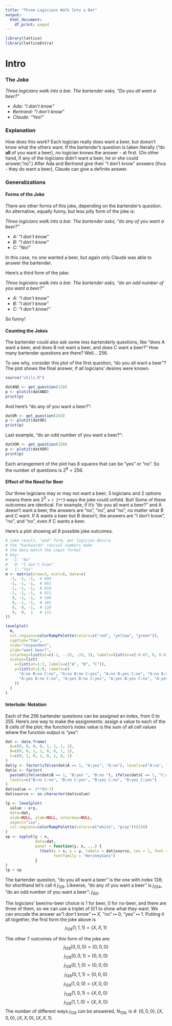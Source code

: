 ```yaml
---
title: "Three Logicians Walk Into a Bar"
output:
  html_document:
    df_print: paged
---
```


```r
library(lattice)
library(latticeExtra)
```
# Intro

### The Joke

*Three logicians walk into a bar. The bartender asks, "Do you all want a beer?"*

-   *Ada: "I don't know"*
-   *Bertrand: "I don't know"*
-   *Claude: "Yes!"*

### Explanation

How does this work? Each logician really does want a beer, but doesn't know what the others want. If the bartender's question is taken literally ("do **all** of you want a beer), no logician knows the answer - at first. (On other hand, if any of the logicians didn't want a beer, he or she could answer,"no".) After Ada and Bertrand give their "I don't know" answers (thus - they do want a beer), Claude can give a definite answer.

### Generalizations

#### Forms of the Joke

There are other forms of this joke, depending on the bartender's question. An alternative, equally funny, but less jolly form of the joke is:

*Three logicians walk into a bar. The bartender asks, "do any of you want a beer?"*

-   *A: "I don't know"*
-   *B: "I don't know"*
-   *C: "No!"*

In this case, no one wanted a beer, but again only Claude was able to answer the bartender.

Here's a third form of the joke:

*Three logicians walk into a bar. The bartender asks, "do an odd number of you want a beer?"*

-   *A: "I don't know"*
-   *B: "I don't know"*
-   *C: "I don't know!"*

So funny!

#### Counting the Jokes
The bartender could also ask some less bartenderly questions, like "does A want a beer, and does B not want a beer, and does C want a beer?" How many bartender questions are there? Well... 256.

To see why, consider this plot of the first question, "do you all want a beer"? The plot shows the final answer, if all logicians' desires were known.
```r
source("utils.R")
```

```r
datAND <- get_question(128)
p <- plotit(datAND)
print(p)
```

And here's "do any of you want a beer?":
```r
datOR <- get_question(254)
p <- plotit(datOR)
print(p)
```

Last example, "do an odd number of you want a beer?":
```r
datXOR <- get_question(150)
p <- plotit(datXOR)
print(p)
```

Each arrangement of the plot has 8 squares that can be "yes" or "no". So the number of questions is  $2^{8} = 256$.

#### Effect of the Need for Beer

Our three logicians may or may not want a beer; 3 logicians and 2 options means there are ${2}^{3}$ = `r 2**3` ways the joke could unfold. But! Some of these outcomes are identical. For example, if it's "do you all want a beer?" and A doesn't want a beer, the answers are "no", "no", and "no", no matter what B and C want. If A wants a beer but B doesn't, the answers are "I don't know", "no", and "no", even if C wants a beer.

Here's a plot showing all 8 possible joke outcomes.
```r
# joke result, "and" form, per logician desire
# the "backwards" row/col numbers make
# the data match the input format
# key:
#  -1: "No"
#   0: "I don't know"
#   1: "Yes"
m <- matrix(nrow=3, ncol=8, data=c(
  -1, -1, -1,  # 000
  -1, -1, -1,  # 001
  -1, -1, -1,  # 010
  -1, -1, -1,  # 011
   0, -1, -1,  # 100
   0, -1, -1,  # 101
   0,  0, -1,  # 110
   0,  0,  1   # 111
))

levelplot(
  m,
  col.regions=colorRampPalette(colors=c("red", "yellow", "green")),
  caption="foo",
  xlab="respondent",
  ylab="want beer?",
  colorkey=list(at=c(-1, -.33, .33, 1), labels=list(at=c(-0.67, 0, 0.67), labels=c("No", "I don't know", "Yes!"))),
  scales=list(
    x=list(at=1:3, labels=c("A", "B", "C")),
    y=list(at=1:8, labels=c(
      "A:no B:no C:no", "A:no B:no C:yes", "A:no B:yes C:no", "A:no B:yes C:yes",
      "A:yes B:no C:no", "A:yes B:no C:yes", "A:yes B:yes C:no", "A:yes B:yes C:yes"
    ))
  )
)
```

#### Interlude: Notation

Each of the 256 bartender questions can be assigned an index, from 0 to 255.
Here's one way to make the assignments: assign a value to each of the 8 cells
of the plot; the function's index value is the sum of all cell values where
the function output is "yes":

```r
dat <- data.frame(
  A=c(0, 0, 0, 0, 1, 1, 1, 1),
  B=c(0, 0, 1, 1, 0, 0, 1, 1),
  C=c(0, 1, 0, 1, 0, 1, 0, 1)
)
dat$y <- factor(ifelse(dat$A == 1, "A:yes", "A:no"), levels=c("A:no", "A:yes"))
dat$x <- factor(
  paste0(ifelse(dat$B == 1, "B:yes ", "B:no "), ifelse(dat$C == 1, "C:yes", "C:no")),
  levels=c("B:no C:no", "B:no C:yes", "B:yes C:no", "B:yes C:yes")
)
dat$value <- 2**(0:7)
dat$source <- as.character(dat$value)

lp <- levelplot(
  value ~ x+y,
  data=dat,
  xlab=NULL, ylab=NULL, colorkey=NULL,
  aspect="iso",
  col.regions=colorRampPalette(colors=c("white", "gray"))(256)
)
xp <- xyplot(y ~ x,
             data=dat,
             panel = function(y, x, ...) {
               ltext(x = x, y = y, labels = dat$source, cex = 1, font = 2,
                     fontfamily = "HersheySans")
             }
)
lp + xp
```

The bartender question, "do you all want a beer" is the one with index 128; for
shorthand let's call it $j_{128}$. Likewise, "do any of you want a beer" is $j_{254}$,
"do an odd number of you want a beer": $j_{150}$.

The logicians' beer/no-beer choice is 1 for beer, 0 for no-beer, and there are three of them, so we can use a triplet of 0/1 to show what they want. We can encode the answer as"I don't know" $\mapsto$ $X$, "no" $\mapsto$ $0$, "yes" $\mapsto$ $1$. Putting it all together, the first form the joke above is $$j_{128}(1, 1, 1) =  \{X, X, 1\}$$

The other 7 outcomes of this form of the joke are: $$j_{128}(0, 0, 0) =  \{0, 0, 0\}$$ $$j_{128}(0, 0, 1) =  \{0, 0, 0\}$$ $$j_{128}(0, 1, 0) =  \{0, 0, 0\}$$ $$j_{128}(0, 1, 1) =  \{0, 0, 0\}$$ $$j_{128}(1, 0, 0) =  \{X, 0, 0\}$$ $$j_{128}(1, 0, 1) =  \{X, 0, 0\}$$ $$j_{128}(1, 1, 0) =  \{X, X, 0\}$$ The number of different ways $j_{128}$ can be answered, $N_{128}$, is 4: $\{0, 0, 0\}, \{X, 0, 0\}, \{X, X, 0\}, \{X, X, 1\}$.
